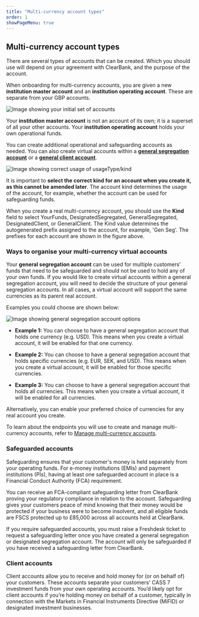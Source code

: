```yaml
---
title: "Multi-currency account types"
order: 1
showPageMenu: true
---
```



## Multi-currency account types

There are several types of accounts that can be created. Which you should use will depend on your agreement with ClearBank, and the purpose of the account.

When onboarding for multi-currency accounts, you are given a new **institution master account** and an **institution operating account**. These are separate from your GBP accounts.

![Image showing your initial set of accounts](/assets/images/mccy-day-1-accounts-2.svg "Initial set of multi-currency accounts")

Your **institution master account** is not an account of its own; it is a superset of all your other accounts. Your **institution operating account** holds your own operational funds. 

You can create additional operational and safeguarding accounts as needed. You can also create virtual accounts within a **[general segregation account](#safeguarded-accounts)** or a **[general client account](#client-accounts)**. 

![Image showing correct usage of usageType/kind](/assets/images/accounts-mccy-usage.svg "Correct usage of usageType/kind")

It is important to **select the correct kind for an account when you create it, as this cannot be amended later**. The account kind determines the usage of the account, for example, whether the account can be used for safeguarding funds.

When you create a real multi-currency account, you should use the **Kind** field to select YourFunds, DesignatedSegregated,  GeneralSegregated, DesignatedClient, or GeneralClient. The Kind value determines the autogenerated prefix assigned to the account, for example, 'Gen Seg'. The prefixes for each account are shown in the figure above.

### Ways to organise your multi-currency virtual accounts

Your **general segregation account** can be used for multiple customers' funds that need to be safeguarded and should not be used to hold any of your own funds. If you would like to create virtual accounts within a general segregation account, you will need to decide the structure of your general segregation accounts. In all cases, a virtual account will support the same currencies as its parent real account.

Examples you could choose are shown below:

![Image showing general segregation account options](/assets/images/mccy-account-types.svg "General segregation account options")

- **Example 1:** You can choose to have a general segregation account that holds one currency (e.g. USD). This means when you create a virtual account, it will be enabled for that one currency.

- **Example 2:** You can choose to have a general segregation account that holds specific currencies (e.g. EUR, SEK, and USD). This means when you create a virtual account, it will be enabled for those specific currencies.

- **Example 3:** You can choose to have a general segregation account that holds all currencies. This means when you create a virtual account, it will be enabled for all currencies.

Alternatively, you can enable your preferred choice of currencies for any real account you create. 

To learn about the endpoints you will use to create and manage multi-currency accounts, refer to [Manage multi-currency accounts](./manage-multi-currency-accounts).

### Safeguarded accounts
Safeguarding ensures that your customer's money is held separately from your operating funds. For e-money institutions (EMIs) and payment institutions (PIs), having at least one safeguarded account in place is a Financial Conduct Authority (FCA) requirement. ​

​You can receive an FCA-compliant safeguarding letter from ClearBank proving your regulatory compliance in relation to the account. Safeguarding gives your customers peace of mind knowing that their money would be protected if your business were to become insolvent, and all eligible funds are FSCS protected up to £85,000 across all accounts held at ClearBank.

If you require safeguarded accounts, you must raise a Freshdesk ticket to request a safeguarding letter once you have created a general segregation or designated segregation account. The account will only be safeguarded if you have received a safeguarding letter from ClearBank.

### Client accounts

Client accounts allow you to receive and hold money for (or on behalf of) your customers. These accounts separate your customers' CASS 7 investment funds from your own operating accounts. You’d likely opt for client accounts if you’re holding money on behalf of a customer, typically in connection with the Markets in Financial Instruments Directive (MiFID) or designated investment businesses.